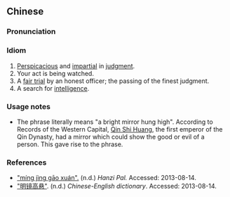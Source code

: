 {{also|明镜高悬}}
==Chinese==
{{zh-forms|s=明镜高悬}}

===Pronunciation===
{{zh-pron
|m=míng jìng gāo xuán
|c=ming4 geng3 gou1 jyun4
|cat=id
}}

===Idiom===
{{head|zh|idiom}}

# [[perspicacious|Perspicacious]] and [[impartial]] in [[judgment]].
# Your act is being watched.
# A [[fair trial]] by an honest officer; the passing of the finest judgment.
# A search for [[intelligence]].

===Usage notes===
* The phrase literally means "a bright mirror hung high". According to Records of the Western Capital, [[:w:Qin Shi Huang|Qin Shi Huang]], the first emperor of the Qin Dynasty, had a mirror which could show the good or evil of a person. This gave rise to the phrase.

===References===
* [https://hanzipal.com/dictionary/%E6%98%8E%E9%95%9C%E9%AB%98%E6%82%AC "míng jìng gāo xuán".] (n.d.) ''Hanzi Pal.'' Accessed: 2013-08-14.
* [http://chinese_english.enacademic.com/73954/%E6%98%8E%E9%95%9C%E9%AB%98%E6%82%AC "明镜高悬"]. (n.d.) ''Chinese-English dictionary''. Accessed: 2013-08-14.